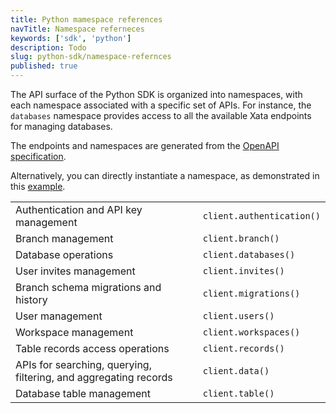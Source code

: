 ```yaml
---
title: Python mamespace references
navTitle: Namespace referneces
keywords: ['sdk', 'python']
description: Todo
slug: python-sdk/namespace-refernces
published: true
---
```


The API surface of the Python SDK is organized into namespaces, with each namespace associated with a specific set of APIs. For instance, the `databases` namespace provides access to all the available Xata endpoints for managing databases.

The endpoints and namespaces are generated from the [OpenAPI specification](/docs/rest-api/openapi).

Alternatively, you can directly instantiate a namespace, as demonstrated in this [example](/docs/python-sdk/examples#get-a-record-from-a-table).

|                                                                  |                           |
| ---------------------------------------------------------------- | ------------------------- |
| Authentication and API key management                            | `client.authentication()` |
| Branch management                                                | `client.branch()`         |
| Database operations                                              | `client.databases()`      |
| User invites management                                          | `client.invites()`        |
| Branch schema migrations and history                             | `client.migrations()`     |
| User management                                                  | `client.users()`          |
| Workspace management                                             | `client.workspaces()`     |
| Table records access operations                                  | `client.records()`        |
| APIs for searching, querying, filtering, and aggregating records | `client.data()`           |
| Database table management                                        | `client.table()`          |
